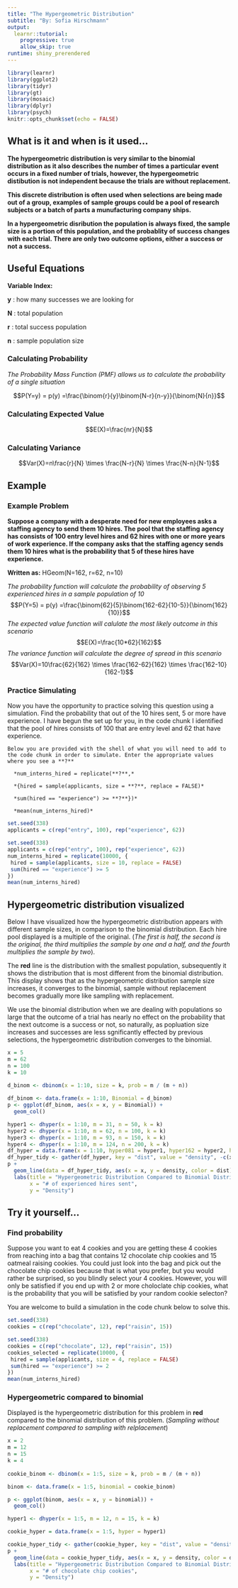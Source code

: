 ```yaml
---
title: "The Hypergeometric Distribution"
subtitle: "By: Sofia Hirschmann"
output: 
  learnr::tutorial:
    progressive: true
    allow_skip: true
runtime: shiny_prerendered
---
```


```r
library(learnr)
library(ggplot2)
library(tidyr)
library(gt)
library(mosaic)
library(dplyr)
library(psych)
knitr::opts_chunk$set(echo = FALSE)
```


## **What is it and when is it used...**



**The hypergeometric distribution is very similar to the binomial distribution as it also describes the number of times a particular event occurs in a fixed number of trials, however, the hypergeometric distibution is not independent because the trials are without replacement.**

**This discrete distribution is often used when selections are being made out of a group, examples of sample groups could be a pool of research subjects or a batch of parts a munufacturing company ships.**

**In a hypergeometric disribution the population is always fixed, the sample size is a portion of this population, and the probablity of success changes with each trial. There are only two outcome options, either a success or not a success.**

## **Useful Equations**

**Variable Index:**

 **y** : how many successes we are looking for
 
 **N** : total population
 
 **r** : total success population
 
 **n** : sample population size
 

### Calculating Probability

*The Probability Mass Function (PMF) allows us to calculate the probability of a single situation*

$$P(Y=y) = p(y) =\frac{\binom{r}{y}\binom{N-r}{n-y}}{\binom{N}{n}}$$

### Calculating Expected Value

$$E(X)=\frac{nr}{N}$$

### Calculating Variance

$$Var(X)=n\frac{r}{N} \times \frac{N-r}{N} \times \frac{N-n}{N-1}$$

## **Example**

### Example Problem

**Suppose a company with a desperate need for new employees asks a staffing agency to send them 10 hires. The pool that the staffing agency has consists of 100 entry level hires and 62 hires with one or more years of work experience. If the company asks that the staffing agency sends them 10 hires what is the probability that 5 of these hires have experience.**

 
**Written as:** HGeom(N=162, r=62, n=10)
 
*The probability function will calculate the probability of observing 5 experienced hires in a sample population of 10*
 $$P(Y=5) = p(y) =\frac{\binom{62}{5}\binom{162-62}{10-5}}{\binom{162}{10}}$$
*The expected value function will calulate the most likely outcome in this scenario*
 $$E(X)=\frac{10*62}{162}$$
*The variance function will calculate the degree of spread in this scenario*
 $$Var(X)=10\frac{62}{162} \times \frac{162-62}{162} \times \frac{162-10}{162-1}$$

### Practice Simulating

Now you have the opportunity to practice solving this question using a simulation. Find the probability that out of the 10 hires sent, 5 or more have experience. I have begun the set up for you, in the code chunk I identified that the pool of hires consists of 100 that are entry level and 62 that have experience. 

    Below you are provided with the shell of what you will need to add to the code chunk in order to simulate. Enter the appropriate values where you see a **?**

      *num_interns_hired = replicate(**?**,*
  
      *{hired = sample(applicants, size = **?**, replace = FALSE)*
  
      *sum(hired == "experience") >= **?**})*
 
      *mean(num_interns_hired)*
  
```r
set.seed(338)
applicants = c(rep("entry", 100), rep("experience", 62))
```

```r
set.seed(338)
applicants = c(rep("entry", 100), rep("experience", 62))
num_interns_hired = replicate(10000, {
 hired = sample(applicants, size = 10, replace = FALSE)
 sum(hired == "experience") >= 5
})
mean(num_interns_hired)
```

## **Hypergeometric distribution visualized**

Below I have visualized how the hypergeometric distribution appears with different sample sizes, in comparison to the binomial distribution. Each hire pool displayed is a multiple of the original. (*The first is half, the second is the original, the third multiplies the sample by one and a half, and the fourth multiplies the sample by two*). 

The **red** line is the distribution with the smallest population, subsequently it shows the distribution that is most different from the binomial distribution. This display shows that as the hypergeometric distribution sample size increases, it converges to the binomial, sample without replacement becomes gradually more like sampling with replacement. 

We use the binomial distribution when we are dealing with populations so large that the outcome of a trial has nearly no effect on the probability that the next outcome is a success or not, so naturally, as popluation size increases and successes are less sgnificantly effected by previous selections, the hypergeometric distribution converges to the binomial.

```r
x = 5
m = 62
n = 100
k = 10
 
d_binom <- dbinom(x = 1:10, size = k, prob = m / (m + n))

df_binom <- data.frame(x = 1:10, Binomial = d_binom)
p <- ggplot(df_binom, aes(x = x, y = Binomial)) +
  geom_col()

hyper1 <- dhyper(x = 1:10, m = 31, n = 50, k = k)
hyper2 <- dhyper(x = 1:10, m = 62, n = 100, k = k)
hyper3 <- dhyper(x = 1:10, m = 93, n = 150, k = k)
hyper4 <- dhyper(x = 1:10, m = 124, n = 200, k = k)
df_hyper = data.frame(x = 1:10, hyper081 = hyper1, hyper162 = hyper2, hyper243 = hyper3, hyper324 = hyper4)
df_hyper_tidy <- gather(df_hyper, key = "dist", value = "density", -c(x))
p + 
  geom_line(data = df_hyper_tidy, aes(x = x, y = density, color = dist)) +
  labs(title = "Hypergeometric Distribution Compared to Binomial Distribution",
       x = "# of experienced hires sent",
       y = "Density")
```

## **Try it yourself...**

### Find probability

Suppose you want to eat 4 cookies and you are getting these 4 cookies from reaching into a bag that contains 12 chocolate chip cookies and 15 oatmeal raising cookies. You could just look into the bag and pick out the chocolate chip cookies because that is what you prefer, but you would rather be surprised, so you blindly select your 4 cookies. However, you will only be satisfied if you end up with 2 or more choloclate chip cookies, what is the probability that you will be satisfied by your random cookie selecton?

You are welcome to build a simulation in the code chunk below to solve this.

```r
set.seed(338)
cookies = c(rep("chocolate", 12), rep("raisin", 15))
```

```r
set.seed(338)
cookies = c(rep("chocolate", 12), rep("raisin", 15))
cookies_selected = replicate(10000, {
 hired = sample(applicants, size = 4, replace = FALSE)
 sum(hired == "experience") >= 2
})
mean(num_interns_hired)
```

### Hypergeometric compared to binomial

Displayed is the hypergeometric distribution for this problem in **red** compared to the binomial distribution of this problem. (*Sampling without replacement compared to sampling with relplacement*)

```r
x = 2
m = 12
n = 15
k = 4
 
cookie_binom <- dbinom(x = 1:5, size = k, prob = m / (m + n))

binom <- data.frame(x = 1:5, binomial = cookie_binom)

p <- ggplot(binom, aes(x = x, y = binomial)) +
  geom_col()

hyper1 <- dhyper(x = 1:5, m = 12, n = 15, k = k)

cookie_hyper = data.frame(x = 1:5, hyper = hyper1)

cookie_hyper_tidy <- gather(cookie_hyper, key = "dist", value = "density", -c(x))
p + 
  geom_line(data = cookie_hyper_tidy, aes(x = x, y = density, color = dist)) +
  labs(title = "Hypergeometric Distribution Compared to Binomial Distribution",
       x = "# of chocolate chip cookies",
       y = "Density")
```











